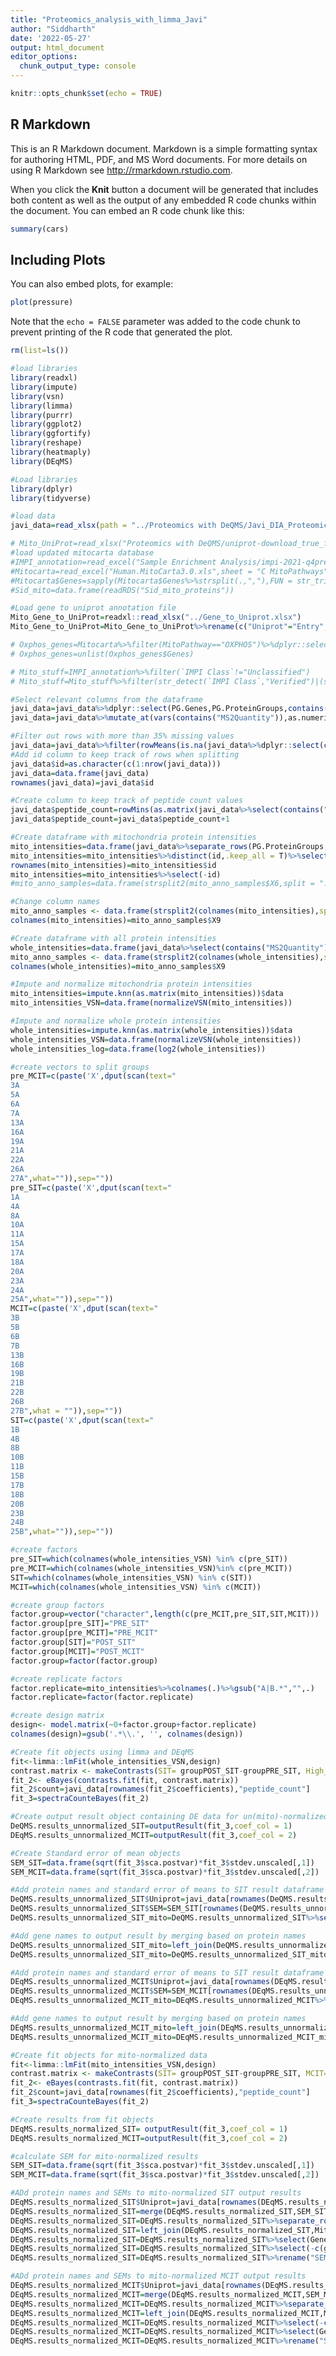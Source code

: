 ---
title: "Proteomics_analysis_with_limma_Javi"
author: "Siddharth"
date: '2022-05-27'
output: html_document
editor_options: 
  chunk_output_type: console
---

```{r setup, include=FALSE}
knitr::opts_chunk$set(echo = TRUE)
```

## R Markdown

This is an R Markdown document. Markdown is a simple formatting syntax for authoring HTML, PDF, and MS Word documents. For more details on using R Markdown see <http://rmarkdown.rstudio.com>.

When you click the **Knit** button a document will be generated that includes both content as well as the output of any embedded R code chunks within the document. You can embed an R code chunk like this:

```{r cars}
summary(cars)
```

## Including Plots

You can also embed plots, for example:

```{r pressure, echo=FALSE}
plot(pressure)
```

Note that the `echo = FALSE` parameter was added to the code chunk to prevent printing of the R code that generated the plot.


```{r}
rm(list=ls())
```


```{r}
#load libraries
library(readxl)
library(impute)
library(vsn)
library(limma)
library(purrr)
library(ggplot2)
library(ggfortify)
library(reshape)
library(heatmaply)
library(DEqMS)
```

```{r}
#Load libraries
library(dplyr)
library(tidyverse)
```


```{r}
#load data
javi_data=read_xlsx(path = "../Proteomics with DeQMS/Javi_DIA_Proteomics.xlsx")
```

```{r}
# Mito_UniProt=read_xlsx("Proteomics with DeQMS/uniprot-download_true_fields_accession_2Creviewed_2Cid_2Cprotein_nam-2022.08.13-16.22.18.59.xlsx")
#load updated mitocarta database
#IMPI_annotation=read_excel("Sample Enrichment Analysis/impi-2021-q4pre-20211001-dist_0.xlsx",sheet = 2)
#Mitocarta=read_excel("Human.MitoCarta3.0.xls",sheet = "C MitoPathways")
#Mitocarta$Genes=sapply(Mitocarta$Genes%>%strsplit(.,","),FUN = str_trim)
#Sid_mito=data.frame(readRDS("Sid_mito_proteins"))
```

```{r}
#Load gene to uniprot annotation file
Mito_Gene_to_UniProt=readxl::read_xlsx("../Gene_to_Uniprot.xlsx")
Mito_Gene_to_UniProt=Mito_Gene_to_UniProt%>%rename(c("Uniprot"="Entry","Gene"="From"))
```

```{r}
# Oxphos_genes=Mitocarta%>%filter(MitoPathway=="OXPHOS")%>%dplyr::select(Genes)
# Oxphos_genes=unlist(Oxphos_genes$Genes)
```


```{r}
# Mito_stuff=IMPI_annotation%>%filter(`IMPI Class`!="Unclassified")
# Mito_stuff=Mito_stuff%>%filter(str_detect(`IMPI Class`,"Verified")|(str_detect(`IMPI Class`,"Associated|Ancilliary")) & str_detect(`IMPI SVM Prediction`,"High")|!(is.na(MitoCarta3.0)))
```

```{r}
#Select relevant columns from the dataframe
javi_data=javi_data%>%dplyr::select(PG.Genes,PG.ProteinGroups,contains("StrippedSequences"),contains("MS2Quantity"))
javi_data=javi_data%>%mutate_at(vars(contains("MS2Quantity")),as.numeric)
```

```{r}
#Filter out rows with more than 35% missing values
javi_data=javi_data%>%filter(rowMeans(is.na(javi_data%>%dplyr::select(contains("MS2Quantity"))))<=0.35)
#Add id column to keep track of rows when splitting
javi_data$id=as.character(c(1:nrow(javi_data)))
javi_data=data.frame(javi_data)
rownames(javi_data)=javi_data$id
```

```{r}
#Create column to keep track of peptide count values
javi_data$peptide_count=rowMins(as.matrix(javi_data%>%select(contains("StrippedSequences"))))
javi_data$peptide_count=javi_data$peptide_count+1
```


```{r}
#Create dataframe with mitochondria protein intensities
mito_intensities=data.frame(javi_data%>%separate_rows(PG.ProteinGroups,sep=";")%>%filter(PG.ProteinGroups %in% Mito_Gene_to_UniProt$Uniprot))
mito_intensities=mito_intensities%>%distinct(id,.keep_all = T)%>%select(id,contains("MS2Quantity"))
rownames(mito_intensities)=mito_intensities$id
mito_intensities=mito_intensities%>%select(-id)
#mito_anno_samples=data.frame(strsplit2(mito_anno_samples$X6,split = ".",f))
```


```{r}
#Change column names
mito_anno_samples <- data.frame(strsplit2(colnames(mito_intensities),split = "[_|.]"))
colnames(mito_intensities)=mito_anno_samples$X9
```

```{r}
#Create dataframe with all protein intensities
whole_intensities=data.frame(javi_data%>%select(contains("MS2Quantity")))
mito_anno_samples <- data.frame(strsplit2(colnames(whole_intensities),split = "[_|.]"))
colnames(whole_intensities)=mito_anno_samples$X9
```

```{r}
#Impute and normalize mitochondria protein intensities
mito_intensities=impute.knn(as.matrix(mito_intensities))$data
mito_intensities_VSN=data.frame(normalizeVSN(mito_intensities))
```

```{r}
#Impute and normalize whole protein intensities
whole_intensities=impute.knn(as.matrix(whole_intensities))$data
whole_intensities_VSN=data.frame(normalizeVSN(whole_intensities))
whole_intensities_log=data.frame(log2(whole_intensities))
```


```{r}
#create vectors to split groups
pre_MCIT=c(paste('X',dput(scan(text="
3A
5A
6A
7A
13A
16A
19A
21A
22A
26A
27A",what="")),sep=""))
pre_SIT=c(paste('X',dput(scan(text="
1A
4A
8A
10A
11A
15A
17A
18A
20A
23A
24A
25A",what="")),sep=""))
MCIT=c(paste('X',dput(scan(text="
3B
5B
6B
7B
13B
16B
19B
21B
22B
26B
27B",what = "")),sep=""))
SIT=c(paste('X',dput(scan(text="
1B
4B
8B
10B
11B
15B
17B
18B
20B
23B
24B
25B",what="")),sep=""))
```



```{r}
#create factors
pre_SIT=which(colnames(whole_intensities_VSN) %in% c(pre_SIT))
pre_MCIT=which(colnames(whole_intensities_VSN)%in% c(pre_MCIT))
SIT=which(colnames(whole_intensities_VSN) %in% c(SIT))
MCIT=which(colnames(whole_intensities_VSN) %in% c(MCIT))
```

```{r}
#create group factors
factor.group=vector("character",length(c(pre_MCIT,pre_SIT,SIT,MCIT)))
factor.group[pre_SIT]="PRE_SIT"
factor.group[pre_MCIT]="PRE_MCIT"
factor.group[SIT]="POST_SIT"
factor.group[MCIT]="POST_MCIT"
factor.group=factor(factor.group)
```

```{r}
#create replicate factors
factor.replicate=mito_intensities%>%colnames(.)%>%gsub("A|B.*","",.)
factor.replicate=factor(factor.replicate)
```

```{r}
#create design matrix
design<- model.matrix(~0+factor.group+factor.replicate)
colnames(design)=gsub('.*\\.', '', colnames(design))
```



```{r}
#Create fit objects using limma and DEqMS
fit<-limma::lmFit(whole_intensities_VSN,design)
contrast.matrix <- makeContrasts(SIT= groupPOST_SIT-groupPRE_SIT, High_volume=groupPOST_MCIT-groupPRE_MCIT,levels=design)
fit_2<- eBayes(contrasts.fit(fit, contrast.matrix))
fit_2$count=javi_data[rownames(fit_2$coefficients),"peptide_count"]
fit_3=spectraCounteBayes(fit_2)
```

```{r}
#Create output result object containing DE data for un(mito)-normalized intensities of mito proteins
DeQMS.results_unnormalized_SIT=outputResult(fit_3,coef_col = 1)
DEqMS.results_unnormalized_MCIT=outputResult(fit_3,coef_col = 2)
```

```{r}
#Create Standard error of mean objects
SEM_SIT=data.frame(sqrt(fit_3$sca.postvar)*fit_3$stdev.unscaled[,1])
SEM_MCIT=data.frame(sqrt(fit_3$sca.postvar)*fit_3$stdev.unscaled[,2])
```


```{r}
#Add protein names and standard error of means to SIT result dataframe 
DeQMS.results_unnormalized_SIT$Uniprot=javi_data[rownames(DeQMS.results_unnormalized_SIT),"PG.ProteinGroups"]
DeQMS.results_unnormalized_SIT$SEM=SEM_SIT[rownames(DeQMS.results_unnormalized_SIT),1]
DeQMS.results_unnormalized_SIT_mito=DeQMS.results_unnormalized_SIT%>%separate_rows(Uniprot,sep = ";")%>%filter(Uniprot %in% Mito_Gene_to_UniProt$Uniprot)%>%distinct(gene,.keep_all = T)
```

```{r}
#Add gene names to output result by merging based on protein names
DeQMS.results_unnormalized_SIT_mito=left_join(DeQMS.results_unnormalized_SIT_mito,Mito_Gene_to_UniProt[,c(1,2)],by="Uniprot")
DeQMS.results_unnormalized_SIT_mito=DeQMS.results_unnormalized_SIT_mito%>%select(Uniprot,Gene,logFC:SEM,-gene,-count)
```


```{r}
#Add protein names and standard error of means to SIT result dataframe 
DEqMS.results_unnormalized_MCIT$Uniprot=javi_data[rownames(DEqMS.results_unnormalized_MCIT),"PG.ProteinGroups"]
DEqMS.results_unnormalized_MCIT$SEM=SEM_MCIT[rownames(DEqMS.results_unnormalized_MCIT),1]
DEqMS.results_unnormalized_MCIT_mito=DEqMS.results_unnormalized_MCIT%>%separate_rows(Uniprot,sep = ";")%>%filter(Uniprot %in% Mito_Gene_to_UniProt$Uniprot)%>%distinct(gene,.keep_all = T)
```

```{r}
#Add gene names to output result by merging based on protein names
DEqMS.results_unnormalized_MCIT_mito=left_join(DEqMS.results_unnormalized_MCIT_mito,Mito_Gene_to_UniProt[,c(1,2)],by="Uniprot")
DEqMS.results_unnormalized_MCIT_mito=DEqMS.results_unnormalized_MCIT_mito%>%select(Uniprot,Gene,logFC:SEM,-gene,-count)
```

```{r}
#Create fit objects for mito-normalized data
fit<-limma::lmFit(mito_intensities_VSN,design)
contrast.matrix <- makeContrasts(SIT= groupPOST_SIT-groupPRE_SIT, MCIT=groupPOST_MCIT-groupPRE_MCIT,levels=design)
fit_2<- eBayes(contrasts.fit(fit, contrast.matrix))
fit_2$count=javi_data[rownames(fit_2$coefficients),"peptide_count"]
fit_3=spectraCounteBayes(fit_2)
```

```{r}
#Create results from fit objects
DEqMS.results_normalized_SIT= outputResult(fit_3,coef_col = 1)
DEqMS.results_normalized_MCIT=outputResult(fit_3,coef_col = 2)
```

```{r}
#calculate SEM for mito-normalized results
SEM_SIT=data.frame(sqrt(fit_3$sca.postvar)*fit_3$stdev.unscaled[,1])
SEM_MCIT=data.frame(sqrt(fit_3$sca.postvar)*fit_3$stdev.unscaled[,2])
```


```{r}
#ADd protein names and SEMs to mito-normalized SIT output results
DEqMS.results_normalized_SIT$Uniprot=javi_data[rownames(DEqMS.results_normalized_SIT),"PG.ProteinGroups"]
DEqMS.results_normalized_SIT=merge(DEqMS.results_normalized_SIT,SEM_SIT,by = "row.names")
DEqMS.results_normalized_SIT=DEqMS.results_normalized_SIT%>%separate_rows(Uniprot,sep = ";")%>%distinct(gene,.keep_all = T)
DEqMS.results_normalized_SIT=left_join(DEqMS.results_normalized_SIT,Mito_Gene_to_UniProt[,c(1,2)],by = "Uniprot")
DEqMS.results_normalized_SIT=DEqMS.results_normalized_SIT%>%select(Gene,Uniprot,logFC:sqrt.fit_3.sca.postvar....fit_3.stdev.unscaled...1.)
DEqMS.results_normalized_SIT=DEqMS.results_normalized_SIT%>%select(-c(gene,count,Row.names))
DEqMS.results_normalized_SIT=DEqMS.results_normalized_SIT%>%rename("SEM"=12)
```

```{r}
#ADd protein names and SEMs to mito-normalized MCIT output results
DEqMS.results_normalized_MCIT$Uniprot=javi_data[rownames(DEqMS.results_normalized_MCIT),"PG.ProteinGroups"]
DEqMS.results_normalized_MCIT=merge(DEqMS.results_normalized_MCIT,SEM_MCIT,by = "row.names")
DEqMS.results_normalized_MCIT=DEqMS.results_normalized_MCIT%>%separate_rows(Uniprot,sep = ";")%>%distinct(gene,.keep_all = T)
DEqMS.results_normalized_MCIT=left_join(DEqMS.results_normalized_MCIT,Mito_Gene_to_UniProt[,c(1,2)],by = "Uniprot")
DEqMS.results_normalized_MCIT=DEqMS.results_normalized_MCIT%>%select(-c(gene,count,Row.names))
DEqMS.results_normalized_MCIT=DEqMS.results_normalized_MCIT%>%select(Gene,Uniprot,logFC:sqrt.fit_3.sca.postvar....fit_3.stdev.unscaled...2.)
DEqMS.results_normalized_MCIT=DEqMS.results_normalized_MCIT%>%rename("SEM"=12)
```
